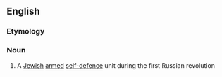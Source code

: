 ==English==

===Etymology===
{{etystub}}
<!-- may be Yiddish or Polish -->

===Noun===
{{en-noun}}

# A [[Jewish]] [[armed]] [[self-defence]] unit during the first Russian revolution